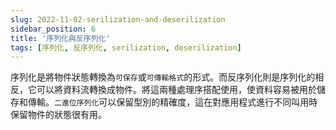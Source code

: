 ```yaml
---
slug: 2022-11-02-serilization-and-deserilization
sidebar_position: 6
title: '序列化與反序列化'
tags: [序列化, 反序列化, serilization, deserilization]
---
```


序列化是將物件狀態轉換為`可保存`或`可傳輸格式`的形式。而反序列化則是序列化的相反，它可以將資料流轉換成物件。將這兩種處理序搭配使用，使資料容易被用於儲存和傳輸。`二進位序列化`可以保留型別的精確度，這在對應用程式進行不同叫用時保留物件的狀態很有用。
